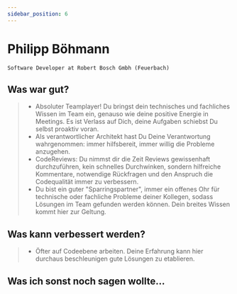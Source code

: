 ```yaml
---
sidebar_position: 6
---
```


# Philipp Böhmann

    Software Developer at Robert Bosch Gmbh (Feuerbach)


## Was war gut?

> * Absoluter Teamplayer! Du bringst dein technisches und fachliches Wissen im Team ein, genauso wie deine positive Energie in Meetings. Es ist Verlass auf Dich, deine Aufgaben schiebst Du selbst proaktiv voran.
> * Als verantwortlicher Architekt hast Du Deine Verantwortung wahrgenommen: immer hilfsbereit, immer willig die Probleme anzugehen.
> * CodeReviews: Du nimmst dir die Zeit Reviews gewissenhaft durchzuführen, kein schnelles Durchwinken, sondern hilfreiche Kommentare, notwendige Rückfragen und den Anspruch die Codequalität immer zu verbessern.
> * Du bist ein guter "Sparringspartner", immer ein offenes Ohr für technische oder fachliche Probleme deiner Kollegen, sodass Lösungen im Team gefunden werden können. Dein breites Wissen kommt hier zur Geltung.

## Was kann verbessert werden?

> * Öfter auf Codeebene arbeiten. Deine Erfahrung kann hier durchaus beschleunigen gute Lösungen zu etablieren.

## Was ich sonst noch sagen wollte...

>
